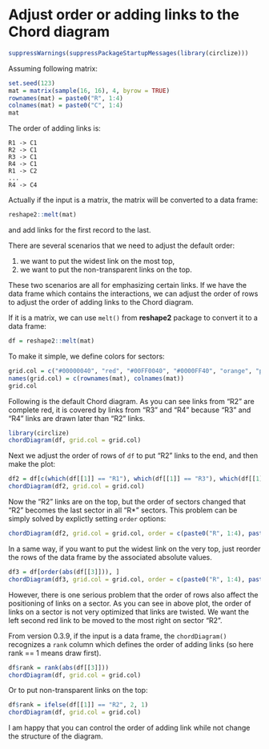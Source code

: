 Adjust order or adding links to the Chord diagram
===================================================

```r
suppressWarnings(suppressPackageStartupMessages(library(circlize)))
```

Assuming following matrix:

```r
set.seed(123)
mat = matrix(sample(16, 16), 4, byrow = TRUE)
rownames(mat) = paste0("R", 1:4)
colnames(mat) = paste0("C", 1:4)
mat
```

The order of adding links is:

```
R1 -> C1
R2 -> C1
R3 -> C1
R4 -> C1
R1 -> C2
...
R4 -> C4
```

Actually if the input is a matrix, the matrix will be converted to a data frame:

```r
reshape2::melt(mat)
```

and add links for the first record to the last.

There are several scenarios that we need to adjust the default order:

1. we want to put the widest link on the most top,
2. we want to put the non-transparent links on the top.

These two scenarios are all for emphasizing certain links. If we have the data frame which
contains the interactions, we can adjust the order of rows to adjust the order of adding links
to the Chord diagram.

If it is a matrix, we can use `melt()` from **reshape2** package to convert it to a data frame:

```r
df = reshape2::melt(mat)
```

To make it simple, we define colors for sectors:

```r
grid.col = c("#00000040", "red", "#00FF0040", "#0000FF40", "orange", "pink", "yellow", "grey")
names(grid.col) = c(rownames(mat), colnames(mat))
grid.col
```

Following is the default Chord diagram. As you can see links from "R2" are complete red, it is
covered by links from "R3" and "R4" because "R3" and "R4" links are drawn later than "R2" links.

```r
library(circlize)
chordDiagram(df, grid.col = grid.col)
```

Next we adjust the order of rows of `df` to put "R2" links to the end, and then make the plot:

```r
df2 = df[c(which(df[[1]] == "R1"), which(df[[1]] == "R3"), which(df[[1]] == "R4"), which(df[[1]] == "R2")), ]
chordDiagram(df2, grid.col = grid.col)
```

Now the "R2" links are on the top, but the order of sectors changed that "R2" becomes the last sector in all "R*" sectors.
This problem can be simply solved by explictly setting `order` options:

```r
chordDiagram(df2, grid.col = grid.col, order = c(paste0("R", 1:4), paste0("C", 1:4)))
```

In a same way, if you want to put the widest link on the very top, just reorder the rows of the data frame by 
the associated absolute values.

```r
df3 = df[order(abs(df[[3]])), ]
chordDiagram(df3, grid.col = grid.col, order = c(paste0("R", 1:4), paste0("C", 1:4)))
```

However, there is one serious problem that the order of rows also affect the positioning of links on a sector. As you 
can see in above plot, the order of links on a sector is not very optimized that links are twisted. We want 
the left second red link to be moved to the most right on sector "R2".

From version 0.3.9, if the input is a data frame, the `chordDiagram()` recognizes a `rank` column which defines the 
order of adding links (so here rank == 1 means draw first).

```r
df$rank = rank(abs(df[[3]]))
chordDiagram(df, grid.col = grid.col)
```

Or to put non-transparent links on the top:

```r
df$rank = ifelse(df[[1]] == "R2", 2, 1)
chordDiagram(df, grid.col = grid.col)
```

I am happy that you can control the order of adding link while not change the structure of the diagram.


<!-- uid=adjust_orders_of_adding_links -->
